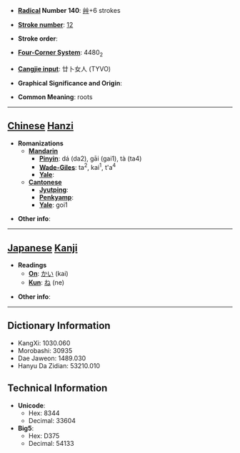 * '''[[Wiktionary:Chinese radical index| Radical]] Number 140''': [[Wiktionary:Chinese radical index 艸|艸]]+6 strokes

* '''[[Wiktionary:Chinese total strokes index|Stroke number]]''': [[Wiktionary:Chinese total strokes index 12|12]]

* '''Stroke order''': 

* '''[[Wiktionary:Chinese four corner index|Four-Corner System]]''': 4480<sub>2</sub>

* '''[[Wiktionary:Chinese Cangjie index|Cangjie input]]''': 廿卜女人 (TYVO)

* '''Graphical Significance and Origin''': 

* '''Common Meaning''': roots

----

== [[Chinese]] [[Hanzi]] ==

* '''Romanizations'''
** '''[[Mandarin]]'''
*** '''[[Pinyin]]''': dá (da2), gāi (gai1), tà (ta4)
*** '''[[Wade-Giles]]''': ta<sup>2</sup>, kai<sup>1</sup>, t'a<sup>4</sup>
*** '''[[Yale]]''': 
** '''[[Cantonese]]'''
*** '''[[Jyutping]]''':
*** '''[[Penkyamp]]''': 
*** '''[[Yale]]''': goi1

* '''Other info''': 

----

== [[Japanese]] [[Kanji]] ==

* '''Readings'''
** '''[[On]]''': [[かい]] (kai)
** '''[[Kun]]''': [[ね]] (ne)

* '''Other info''':  

----

== Dictionary Information ==

* KangXi: 1030.060
* Morobashi: 30935
* Dae Jaweon: 1489.030
* Hanyu Da Zidian: 53210.010

== Technical Information ==

* '''Unicode''':
** Hex: 8344
** Decimal: 33604
* '''Big5''':
** Hex: D375
** Decimal: 54133